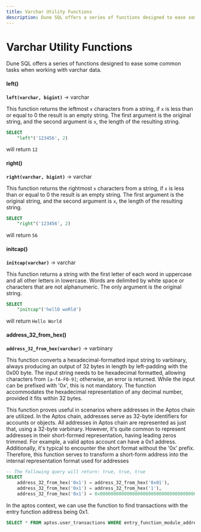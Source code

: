 ```yaml
---
title: Varchar Utility Functions
description: Dune SQL offers a series of functions designed to ease some common tasks when working with varchar data.
---
```

# Varchar Utility Functions

Dune SQL offers a series of functions designed to ease some common tasks when working with varchar data.

#### left()
**``left(varchar, bigint)``** → varchar

This function returns the leftmost `x` characters from a string, if `x` is less than or equal to 0 the result is an empty string. The first argument is the original string, and the second argument is `x`, the length of the resulting string.

```sql
SELECT 
    "left"('123456', 2)
```
will return `12`

#### right()
**``right(varchar, bigint)``** → varchar

This function returns the rightmost `x` characters from a string, if `x` is less than or equal to 0 the result is an empty string. The first argument is the original string, and the second argument is `x`, the length of the resulting string.

```sql
SELECT 
    "right"('123456', 2)
```
will return `56`

#### initcap()
**``initcap(varchar)``** → varchar

This function returns a string with the first letter of each word in uppercase and all other letters in lowercase. Words are delimited by white space or characters that are not alphanumeric. The only argument is the original string.

```sql
SELECT 
    "initcap"('hellO woRld')
```
will return `Hello World`

#### address_32_from_hex()
**``address_32_from_hex(varchar)``** → varbinary

This function converts a hexadecimal-formatted input string to varbinary, always producing an output of 32 bytes in length by left-padding with the 0x00 byte. The input string needs to be hexadecimal formatted, allowing characters from `[a-fA-F0-9]`; otherwise, an error is returned. While the input can be prefixed with '0x', this is not mandatory. The function accommodates the hexadecimal representation of any decimal number, provided it fits within 32 bytes.

This function proves useful in scenarios where addresses in the Aptos chain are utilized. In the Aptos chain, addresses serve as 32-byte identifiers for accounts or objects. All addresses in Aptos chain are represented as just that, using a 32-byte varbinary. However, it's quite common to represent addresses in their short-formed representation, having leading zeros trimmed. For example, a valid aptos account can have a 0x1 address. Additionally, it's typical to encounter the short format without the '0x' prefix. Therefore, this function serves to transform a short-form address into the internal representation format used for addresses
```sql
-- The following query will return: true, true, true
SELECT
    address_32_from_hex('0x1') = address_32_from_hex('0x01'),
    address_32_from_hex('0x1') = address_32_from_hex('1'),
    address_32_from_hex('0x1') = 0x0000000000000000000000000000000000000000000000000000000000000001
```

In the aptos context, we can use the function to find transactions with the entry function address being 0x1.
```sql
SELECT * FROM aptos.user_transactions WHERE entry_function_module_address = address_32_from_hex('0x1') LIMIT 10
```
